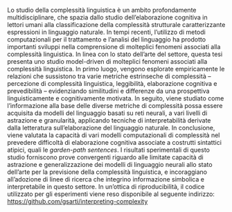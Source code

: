 Lo studio della complessità linguistica è un ambito profondamente multidisciplinare, che spazia dallo studio dell'elaborazione cognitiva in lettori umani alla classificazione della complessità strutturale caratterizzante espressioni in linguaggio naturale. In tempi recenti, l'utilizzo di metodi computazionali per il trattamento e l'analisi del linguaggio ha prodotto importanti sviluppi nella comprensione di molteplici fenomeni associati alla complessità linguistica. In linea con lo stato dell'arte del settore, questa tesi presenta uno studio model-driven di molteplici fenomeni associati alla complessità linguistica. In primo luogo, vengono esplorate empiricamente le relazioni che sussistono tra varie metriche estrinseche di complessità -- percezione di complessità linguistica, leggibilità, elaborazione cognitiva e prevedibilità -- evidenziando similitudini e differenze da una prospettiva linguisticamente e cognitivamente motivata. In seguito, viene studiato come l'informazione alla base delle diverse metriche di complessità possa essere acquisita da modelli del linguaggio basati su reti neurali, a vari livelli di astrazione e granularità, applicando tecniche di interpretabilità derivate dalla letteratura sull'elaborazione del linguaggio naturale. In conclusione, viene valutata la capacità di vari modelli computazionali di complessità nel prevedere difficoltà di elaborazione cognitiva associate a costrutti sintattici atipici, quali le *garden-path sentences*. I risultati sperimentali di questo studio forniscono prove convergenti riguardo alle limitate capacità di astrazione e generalizzazione dei modelli di linguaggio neurali allo stato dell'arte per la previsione della complessità linguistica, e incoraggiano all'adozione di linee di ricerca che integrino informazione simbolica e interpretabile in questo settore. In un'ottica di riproducibilità, il codice utilizzato per gli esperimenti viene reso disponibile al seguente indirizzo: [https://github.com/gsarti/interpreting-complexity](https://github.com/gsarti/interpreting-complexity)

